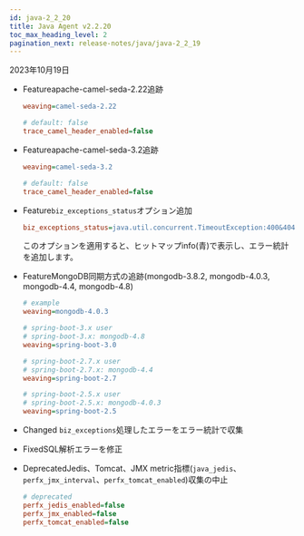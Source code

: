 ```yaml
---
id: java-2_2_20
title: Java Agent v2.2.20
toc_max_heading_level: 2
pagination_next: release-notes/java/java-2_2_19
---
```


2023年10月19日

- <Status>Feature</Status>apache-camel-seda-2.22追跡

  ```ini title='whatap.conf'
  weaving=camel-seda-2.22

  # default: false
  trace_camel_header_enabled=false
  ```

- <Status>Feature</Status>apache-camel-seda-3.2追跡

  ```ini title='whatap.conf'
  weaving=camel-seda-3.2

  # default: false
  trace_camel_header_enabled=false
  ```

- <Status>Feature</Status>`biz_exceptions_status`オプション追加

  ```ini title='whatap.conf'
  biz_exceptions_status=java.util.concurrent.TimeoutException:400&404&408,java.lang.Exception:200
  ```

  このオプションを適用すると、ヒットマップinfo(青)で表示し、エラー統計を追加します。

- <Status>Feature</Status>MongoDB同期方式の追跡(mongodb-3.8.2, mongodb-4.0.3, mongodb-4.4, mongodb-4.8)

  ```ini title='whatap.conf'
  # example
  weaving=mongodb-4.0.3

  # spring-boot-3.x user
  # spring-boot-3.x: mongodb-4.8
  weaving=spring-boot-3.0

  # spring-boot-2.7.x user
  # spring-boot-2.7.x: mongodb-4.4
  weaving=spring-boot-2.7

  # spring-boot-2.5.x user
  # spring-boot-2.5.x: mongodb-4.0.3
  weaving=spring-boot-2.5
  ```

- <Status>Changed</Status> <code>biz_exceptions</code>処理したエラーをエラー統計で収集

- <Status>Fixed</Status>SQL解析エラーを修正

- <Status>Deprecated</Status>Jedis、Tomcat、JMX metric指標(<code>java_jedis</code>、<code>perfx_jmx_interval</code>、<code>perfx_tomcat_enabled</code>)収集の中止

  ```ini title='whatap.conf'
  # deprecated
  perfx_jedis_enabled=false
  perfx_jmx_enabled=false
  perfx_tomcat_enabled=false
  ```
